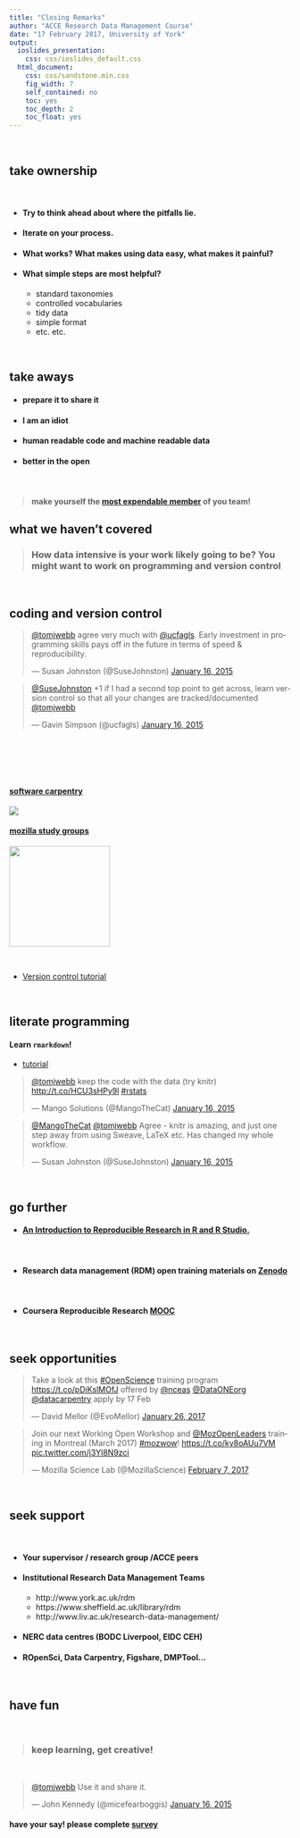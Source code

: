 ```yaml
---
title: "Closing Remarks"
author: "ACCE Research Data Management Course"
date: "17 February 2017, University of York"
output:
  ioslides_presentation:
    css: css/ioslides_default.css
  html_document:
    css: css/sandstone.min.css
    fig_width: 7
    self_contained: no
    toc: yes
    toc_depth: 2
    toc_float: yes
---
```



<script>window.twttr = (function(d, s, id) {
  var js, fjs = d.getElementsByTagName(s)[0],
    t = window.twttr || {};
  if (d.getElementById(id)) return t;
  js = d.createElement(s);
  js.id = id;
  js.src = "https://platform.twitter.com/widgets.js";
  fjs.parentNode.insertBefore(js, fjs);

  t._e = [];
  t.ready = function(f) {
    t._e.push(f);
  };

  return t;
}(document, "script", "twitter-wjs"));</script>



<br>

## take ownership

<br>


- #### Try to think ahead about where the pitfalls lie.

- #### Iterate on your process.

- #### What works? What makes using data easy, what makes it painful?

- #### What simple steps are most helpful?
    - standard taxonomies
    - controlled vocabularies
    - tidy data
    - simple format
    - etc. etc.

<br>

## take aways

- #### prepare it to share it
- #### I am an idiot
- #### human readable code and machine readable data
- #### better in the open

<br>

> #### make yourself the [most expendable member](http://www.datacarpentry.org/blog/soft-skills/) of you team!

## what we haven't covered

> ### How data intensive is your work likely going to be? You might want to work on programming and version control

<br>

## coding and version control {.columns-2}

<blockquote class="twitter-tweet" data-conversation="none" data-lang="en"><p lang="en" dir="ltr"><a href="https://twitter.com/tomjwebb">@tomjwebb</a> agree very much with <a href="https://twitter.com/ucfagls">@ucfagls</a>. Early investment in programming skills pays off in the future in terms of speed &amp; reproducibility.</p>&mdash; Susan Johnston (@SuseJohnston) <a href="https://twitter.com/SuseJohnston/status/556110171483947008">January 16, 2015</a></blockquote>
<script async src="//platform.twitter.com/widgets.js" charset="utf-8"></script>

<blockquote class="twitter-tweet" data-conversation="none" data-lang="en"><p lang="en" dir="ltr"><a href="https://twitter.com/SuseJohnston">@SuseJohnston</a> +1 if I had a second top point to get across, learn version control so that  all your changes are tracked/documented <a href="https://twitter.com/tomjwebb">@tomjwebb</a></p>&mdash; Gavin Simpson (@ucfagls) <a href="https://twitter.com/ucfagls/status/556110567694295040">January 16, 2015</a></blockquote>
<script async src="//platform.twitter.com/widgets.js" charset="utf-8"></script>

<br>
<br>
<br>
<br>

#### [software carpentry](https://software-carpentry.org/)

![](https://d21ii91i3y6o6h.cloudfront.net/gallery_images/from_proof/3802/large/1421543874/software-carpentry.png)

#### [mozilla study groups](https://science.mozilla.org/programs/studygroups/runso)

<img src="https://bolarampaul.files.wordpress.com/2015/07/f21c4-mozilla-science-lab-logo.png" width="180pm">

<br>

- [Version control tutorial](https://annakrystalli.github.io/UNAM/collab_gh_intro.nb.html)

<br>



## literate programming

#### Learn `rmarkdown`!
- [tutorial](https://annakrystalli.github.io/UNAM/rmarkdown.nb.html)

<blockquote class="twitter-tweet" data-conversation="none" data-lang="en"><p lang="en" dir="ltr"><a href="https://twitter.com/tomjwebb">@tomjwebb</a> keep the code with the data (try knitr) <a href="http://t.co/HCU3sHPy9l">http://t.co/HCU3sHPy9l</a> <a href="https://twitter.com/hashtag/rstats?src=hash">#rstats</a></p>&mdash; Mango Solutions (@MangoTheCat) <a href="https://twitter.com/MangoTheCat/status/556112808505769984">January 16, 2015</a></blockquote>
<script async src="//platform.twitter.com/widgets.js" charset="utf-8"></script>

<blockquote class="twitter-tweet" data-conversation="none" data-lang="en"><p lang="en" dir="ltr"><a href="https://twitter.com/MangoTheCat">@MangoTheCat</a> <a href="https://twitter.com/tomjwebb">@tomjwebb</a> Agree - knitr is amazing, and just one step away from using Sweave, LaTeX etc. Has changed my whole workflow.</p>&mdash; Susan Johnston (@SuseJohnston) <a href="https://twitter.com/SuseJohnston/status/556113517636767744">January 16, 2015</a></blockquote>
<script async src="//platform.twitter.com/widgets.js" charset="utf-8"></script>

<br>

## go further

- #### [An Introduction to Reproducible Research in R and R Studio.](https://susanejohnston.wordpress.com/category/reproducible-research/)

<br>

- #### Research data management (RDM) open training materials on [Zenodo](https://zenodo.org/communities/dcc-rdm-training-materials/?page=1&size=20)

<br>

- #### Coursera Reproducible Research [MOOC](https://www.coursera.org/learn/reproducible-research)

<br>

## seek opportunities


<blockquote class="twitter-tweet" data-lang="en"><p lang="en" dir="ltr">Take a look at this <a href="https://twitter.com/hashtag/OpenScience?src=hash">#OpenScience</a> training program <a href="https://t.co/pDiKslMOfJ">https://t.co/pDiKslMOfJ</a> offered by <a href="https://twitter.com/nceas">@nceas</a> <a href="https://twitter.com/DataONEorg">@DataONEorg</a> <a href="https://twitter.com/datacarpentry">@datacarpentry</a> apply by 17 Feb</p>&mdash; David Mellor (@EvoMellor) <a href="https://twitter.com/EvoMellor/status/824664248219529216">January 26, 2017</a></blockquote>
<script async src="//platform.twitter.com/widgets.js" charset="utf-8"></script>


<blockquote class="twitter-tweet" data-cards="hidden" data-lang="en"><p lang="en" dir="ltr">Join our next Working Open Workshop and <a href="https://twitter.com/MozOpenLeaders">@MozOpenLeaders</a> training in Montreal (March 2017) <a href="https://twitter.com/hashtag/mozwow?src=hash">#mozwow</a>! <a href="https://t.co/ky8oAUu7VM">https://t.co/ky8oAUu7VM</a> <a href="https://t.co/j3Yl8N9zci">pic.twitter.com/j3Yl8N9zci</a></p>&mdash; Mozilla Science Lab (@MozillaScience) <a href="https://twitter.com/MozillaScience/status/829039146828050432">February 7, 2017</a></blockquote>
<script async src="//platform.twitter.com/widgets.js" charset="utf-8"></script>

<br>

## seek support

<br>

- #### Your supervisor / research group /ACCE peers
- #### Institutional Research Data Management Teams
    - http://www.york.ac.uk/rdm
    - https://www.sheffield.ac.uk/library/rdm
    - http://www.liv.ac.uk/research-data-management/
- #### NERC data centres (BODC Liverpool, EIDC CEH)
- #### ROpenSci, Data Carpentry, Figshare, DMPTool...

<br>

## have fun

<br>

> ### keep learning, get creative!

<br>

<blockquote class="twitter-tweet" data-conversation="none" data-lang="en"><p lang="en" dir="ltr"><a href="https://twitter.com/tomjwebb">@tomjwebb</a> Use it and share it.</p>&mdash; John Kennedy (@micefearboggis) <a href="https://twitter.com/micefearboggis/status/556108057479225344">January 16, 2015</a></blockquote>
<script async src="//platform.twitter.com/widgets.js" charset="utf-8"></script>

#### have your say! please complete [survey](https://goo.gl/forms/VEzonI5I4X08VCND3)